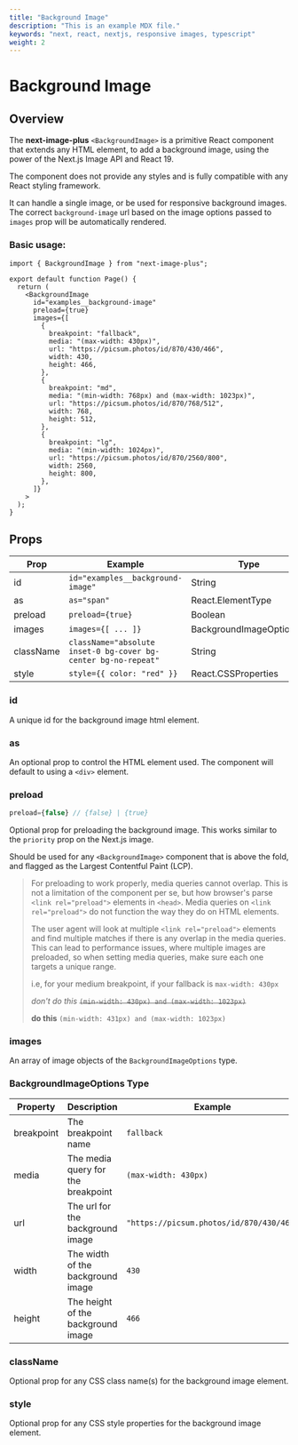 ```yaml
---
title: "Background Image"
description: "This is an example MDX file."
keywords: "next, react, nextjs, responsive images, typescript"
weight: 2
---
```


# Background Image

## Overview

The **next-image-plus** `<BackgroundImage>` is a primitive React component that extends any HTML element, to add a background image,
using the power of the Next.js Image API and React 19.

The component does not provide any styles and is fully compatible with any React styling framework.

It can handle a single image, or be used for responsive background images. The correct `background-image` url based on the image options passed to `images` prop will be automatically rendered.

### Basic usage:

```tsx
import { BackgroundImage } from "next-image-plus";

export default function Page() {
  return (
    <BackgroundImage
      id="examples__background-image"
      preload={true}
      images={[
        {
          breakpoint: "fallback",
          media: "(max-width: 430px)",
          url: "https://picsum.photos/id/870/430/466",
          width: 430,
          height: 466,
        },
        {
          breakpoint: "md",
          media: "(min-width: 768px) and (max-width: 1023px)",
          url: "https://picsum.photos/id/870/768/512",
          width: 768,
          height: 512,
        },
        {
          breakpoint: "lg",
          media: "(min-width: 1024px)",
          url: "https://picsum.photos/id/870/2560/800",
          width: 2560,
          height: 800,
        },
      ]}
    >
  );
}
```

## Props

| Prop      | Example                                                        | Type                     | Status   |
| --------- | -------------------------------------------------------------- | ------------------------ | -------- |
| id        | `id="examples__background-image"`                              | String                   | Required |
| as        | `as="span"`                                                    | React.ElementType        | -        |
| preload   | `preload={true}`                                               | Boolean                  | -        |
| images    | `images={[ ... ]}`                                             | BackgroundImageOptions[] | Required |
| className | `className="absolute inset-0 bg-cover bg-center bg-no-repeat"` | String                   | -        |
| style     | `style={{ color: "red" }}`                                     | React.CSSProperties      | -        |

### id

A unique id for the background image html element.

### as

An optional prop to control the HTML element used. The component will default to using a `<div>` element.

### preload

```ts
preload={false} // {false} | {true}
```

Optional prop for preloading the background image. This works similar to the `priority` prop on the Next.js image.

Should be used for any `<BackgroundImage>` component that is above the fold, and flagged as the Largest Contentful Paint (LCP).

> For preloading to work properly, media queries cannot overlap. This is not a limitation of the component per se, but how browser's parse `<link rel="preload">` elements in `<head>`.
> Media queries on `<link rel="preload">` do not function the way they do on HTML elements.
>
> The user agent will look at multiple `<link rel="preload">` elements and find multiple matches if there is any overlap in the media queries.
> This can lead to performance issues, where multiple images are preloaded, so when setting media queries, make sure each one targets a unique range.
>
> i.e, for your medium breakpoint, if your fallback is `max-width: 430px`
>
> _don't do this_ ~~`(min-width: 430px) and (max-width: 1023px)`~~
>
> **do this** `(min-width: 431px) and (max-width: 1023px)`

### images

An array of image objects of the `BackgroundImageOptions` type.

### BackgroundImageOptions Type

| Property   | Description                        | Example                                  | Type   |
| ---------- | ---------------------------------- | ---------------------------------------- | ------ |
| breakpoint | The breakpoint name                | `fallback`                               | string |
| media      | The media query for the breakpoint | `(max-width: 430px)`                     | string |
| url        | The url for the background image   | `"https://picsum.photos/id/870/430/466"` | string |
| width      | The width of the background image  | `430`                                    | number |
| height     | The height of the background image | `466`                                    | number |

### className

Optional prop for any CSS class name(s) for the background image element.

### style

Optional prop for any CSS style properties for the background image element.
